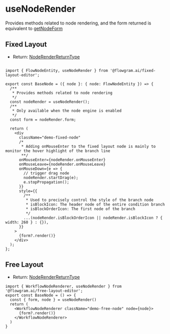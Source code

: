 # useNodeRender

Provides methods related to node rendering, and the form returned is equivalent to [getNodeForm](/api/utils/get-node-form.html)

## Fixed Layout

- Return: [NodeRenderReturnType](https://flowgram.aiauto-docs/fixed-layout-editor/interfaces/NodeRenderReturnType.html)

```tsx pure

import { FlowNodeEntity, useNodeRender } from '@flowgram.ai/fixed-layout-editor';

export const BaseNode = ({ node }: { node: FlowNodeEntity }) => {
  /**
   * Provides methods related to node rendering
   */
  const nodeRender = useNodeRender();
  /**
   * Only available when the node engine is enabled
   */
  const form = nodeRender.form;

  return (
    <div
      className="demo-fixed-node"
      /*
       * Adding onMouseEnter to the fixed layout node is mainly to monitor the hover highlight of the branch line
       **/
      onMouseEnter={nodeRender.onMouseEnter}
      onMouseLeave={nodeRender.onMouseLeave}
      onMouseDown={e => {
        // trigger drag node
        nodeRender.startDrag(e);
        e.stopPropagation();
      }}
      style={{
        /**
         * Used to precisely control the style of the branch node
         * isBlockIcon: The header node of the entire condition branch
         * isBlockOrderIcon: The first node of the branch
         */
        ...(nodeRender.isBlockOrderIcon || nodeRender.isBlockIcon ? { width: 260 } : {}),
      }}
    >
      {form?.render()}
    </div>
  );
};

```

## Free Layout

- Return: [NodeRenderReturnType](https://flowgram.aiauto-docs/free-layout-core/interfaces/NodeRenderReturnType.html)

```tsx pure
import { WorkflowNodeRenderer, useNodeRender } from '@flowgram.ai/free-layout-editor';
export const BaseNode = () => {
  const { form, node } = useNodeRender()
  return (
    <WorkflowNodeRenderer className="demo-free-node" node={node}>
      {form?.render()}
    </WorkflowNodeRenderer>
  )
}

```
